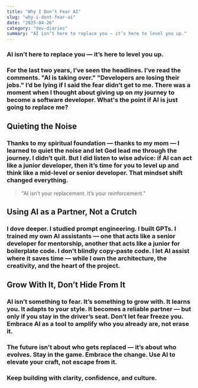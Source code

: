 ```yaml
---
title: "Why I Don’t Fear AI"
slug: "why-i-dont-fear-ai"
date: "2025-04-26"
category: "dev-diaries"
summary: "AI isn’t here to replace you — it’s here to level you up."
---
```


<h3 className="text-lg italic text-center mb-12">
  AI isn’t here to replace you — it’s here to level you up.
</h3>

<h3 className="text-lg mb-8">
  For the last two years, I’ve seen the headlines. I’ve read the comments.
  "AI is taking over." "Developers are losing their jobs." I’d be lying if
  I said the fear didn’t get to me. There was a moment when I thought
  about giving up on my journey to become a software developer. What's the
  point if AI is just going to replace me?
</h3>

<h2 className="text-2xl font-bold mb-4">Quieting the Noise</h2>
<h3 className="text-lg mb-8">
  Thanks to my spiritual foundation — thanks to my mom — I learned to
  quiet the noise and let God lead me through the journey. I didn’t quit.
  But I did listen to wise advice: if AI can act like a junior developer,
  then it’s time for you to level up and think like a mid-level or senior
  developer. That mindset shift changed everything.
</h3>

<blockquote className="border-l-4 border-emerald-600 pl-4 italic text-xl mb-8">
  "AI isn’t your replacement. It’s your reinforcement."
</blockquote>

<h2 className="text-2xl font-bold mb-4">
  Using AI as a Partner, Not a Crutch
</h2>
<h3 className="text-lg mb-8">
  I dove deeper. I studied prompt engineering. I built GPTs. I trained my
  own AI assistants — one that acts like a senior developer for
  mentorship, another that acts like a junior for boilerplate code. I
  don't blindly copy-paste code. I let AI assist where it saves time —
  while I own the architecture, the creativity, and the heart of the
  project.
</h3>

<h2 className="text-2xl font-bold mb-4">
  Grow With It, Don’t Hide From It
</h2>
<h3 className="text-lg mb-8">
  AI isn’t something to fear. It’s something to grow with. It learns you.
  It adapts to your style. It becomes a reliable partner — but only if you
  stay in the driver’s seat. Don’t let fear freeze you. Embrace AI as a
  tool to amplify who you already are, not erase it.
</h3>

<h3 className="text-lg font-semibold mt-12">
  The future isn't about who gets replaced — it’s about who evolves. Stay
  in the game. Embrace the change. Use AI to elevate your craft, not
  escape from it.
</h3>

<h3 className="text-center text-md text-gray-700 mt-16">
  Keep building with clarity, confidence, and culture.
</h3>
